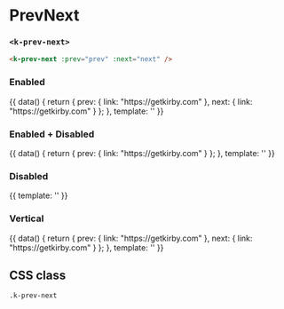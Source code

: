 
<Meta
  title="UI | Navigation / PrevNext"
  component={PrevNext}
  decorators={[Padding]}
/>

# PrevNext
### `<k-prev-next>`


```html
<k-prev-next :prev="prev" :next="next" />
```

<Props of={PrevNext} />

### Enabled
<Preview>
  <Story name="Enabled">
    {{
      data() {
        return {
          prev: {
            link: "https://getkirby.com"
          },
          next: {
            link: "https://getkirby.com"
          }
        };
      },
      template: '<k-prev-next :prev="prev" :next="next" />'
    }}
  </Story>
</Preview>

### Enabled + Disabled
<Preview>
  <Story name="Enabled + Disabled">
    {{
      data() {
        return {
          prev: {
            link: "https://getkirby.com"
          }
        };
      },
      template: '<k-prev-next :prev="prev" :next="next" />'
    }}
  </Story>
</Preview>

### Disabled
<Preview>
  <Story name="Disabled">
    {{
      template: '<k-prev-next />'
    }}
  </Story>
</Preview>

### Vertical
<Preview>
  <Story name="Vertical">
    {{
      data() {
        return {
          prev: {
            link: "https://getkirby.com"
          },
          next: {
            link: "https://getkirby.com"
          }
        };
      },
      template: '<k-prev-next :prev="prev" :next="next" direction="vertical" />'
    }}
  </Story>
</Preview>


## CSS class

`.k-prev-next`
